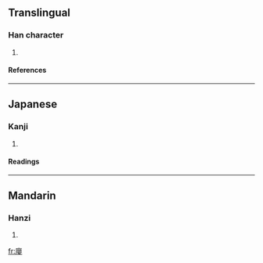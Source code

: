 ==Translingual==
===Han character===
{{Han char|rn=53|rad=广|as=17|sn=20|four=0024<sub>4</sub>|canj=戈月金女 (IBCV)}}
# {{defn|Han|sort=广17}}
====References====
{{Han ref|kx=0352.120|dkj=09543|dj=0665.290|hdz=20908.120|uh=5EEE|ud=24302|bh=F446|bd=62534}}
----
==Japanese==
===Kanji===
{{ja-kanji|grade=|rs=广17}}
# {{defn|Japanese}} 
====Readings====
{{ja-readings|on=[[えい]] (ei), [[やう]] (yau)|kun=[[おちつく]] (ochitsuku)}}
----
==Mandarin==
===Hanzi===
{{cmn-hanzi|pin=[[yíng]] ([[ying2]])|wg=ying<sup>2</sup>}}
# {{defn|Mandarin}}

[[fr:廮]]